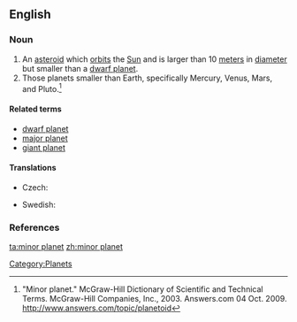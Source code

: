 ==English==

===Noun===
{{wikipedia}}
{{en-noun|sg=[[minor]] [[planet]]}}

# An [[asteroid]] which [[orbit]]s the [[Sun]] and is larger than 10 [[meter]]s in [[diameter]] but smaller than a [[dwarf planet]].
# Those planets smaller than Earth, specifically Mercury, Venus, Mars, and Pluto.<ref>"Minor planet." McGraw-Hill Dictionary of Scientific and Technical Terms. McGraw-Hill Companies, Inc., 2003. Answers.com 04 Oct. 2009. http://www.answers.com/topic/planetoid</ref>

====Related terms====
* [[dwarf planet]]
* [[major planet]]
* [[giant planet]]

====Translations====
{{trans-top|celestial body}}
* Czech: {{t-|cs|planetka|f}}
{{trans-mid}}
* Swedish: {{t-|sv|småplanet|c}}
{{trans-bottom}}

===References===
<references/>

[[Category:Planets]]

[[ta:minor planet]]
[[zh:minor planet]]